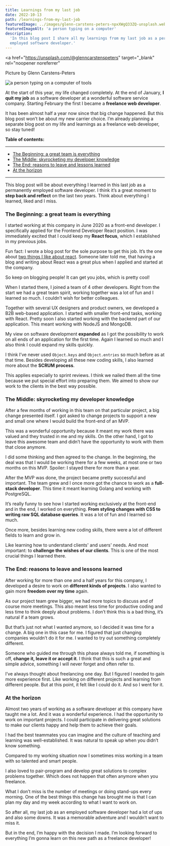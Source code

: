 ```yaml
---
title: Learnings from my last job
date: 2022-10-13
path: /learnings-from-my-last-job
featuredImage: ../images/glenn-carstens-peters-npxXWgQ33ZQ-unsplash.webp
featuredImageAlt: 'a person typing on a computer'
description:
  'In this blog post I share all my learnings from my last job as a permanent
  employed software developer.'
---
```


<a
  href="https://unsplash.com/@glenncarstenspeters"
  target="_blank"
  rel="noopener noreferrer"
>
  Picture by Glenn Carstens-Peters
</a>

![a person typing on a computer of tools](../images/glenn-carstens-peters-npxXWgQ33ZQ-unsplash.webp)

At the start of this year, my life changed completely. At the end of January, **I
quit my job** as a software developer at a wonderful software service company.
Starting February the first I became a **freelance web developer**.

It has been almost half a year now since that big change happened. But this
blog post won’t be about my new carrier choice. I’m already planning a
separate blog post on my life and learnings as a freelance web developer, so
stay tuned!

**Table of contents:**

---

- [The Beginning: a great team is everything](#the-beginning)
- [The Middle: skyrocketing my developer knowledge](#the-middle)
- [The End: reasons to leave and lessons learned](#the-end)
- [At the horizon](#at-the-horizon)

---

This blog post will be about everything I learned in this last job as a
permanently employed software developer. I think it’s a great moment to **step back
and reflect** on the last two years. Think about everything I learned, liked and
I miss.

### <a name='the-beginning'></a> The Beginning: a great team is everything

I started working at this company in June 2020 as a front-end developer. I
specifically applied for the Frontend Developer React position. I was
immediately excited that I could keep my **React focus**, which I established in my
previous jobs.

Fun fact: I wrote a blog post for the sole purpose to get this job. It’s the one
about [two things I like about react](/blog/two-good-reasons-to-use-react/).
Someone later told me, that having a blog and writing about React was a great
plus when I applied and started at the company.

So keep on blogging people! It can get you jobs, which is pretty cool!

When I started there, I joined a team of 4 other developers. Right from the
start we had a great team spirit, working together was a lot of fun and I
learned so much. I couldn’t wish for better colleagues.

Together with several UX designers and product owners, we developed a B2B web-based application. I started with smaller front-end tasks, working with
React. Pretty soon I also started working with the backend part of our
application. This meant working with NodeJS and MongoDB.

My view on software development **expanded** as I got the possibility to work on all
ends of an application for the first time. Again I learned so much and I also
think I could expand my skills quickly.

I think I’ve never used `Object.keys` and `Object.entries` so much before as at that
time. Besides developing all these new coding skills, I also learned more about
the **SCRUM process**.

This applies especially to sprint reviews. I think we nailed them all the time
because we put special effort into preparing them. We aimed to show our work to
the clients in the best way possible.

### <a name='the-middle'></a> The Middle: skyrocketing my developer knowledge

After a few months of working in this team on that particular project, a big change
presented itself. I got asked to change projects to support a new and small one
where I would build the front-end of an MVP.

This was a wonderful opportunity because it meant my work there was valued and
they trusted in me and my skills. On the other hand, I got to leave this awesome
team and didn’t have the opportunity to work with them that close anymore.

I did some thinking and then agreed to the change. In the beginning, the deal was
that I would be working there for a few weeks, at most one or two months on this MVP.
Spoiler: I stayed there for more than a year.

After the MVP was done, the project became pretty successful and important. The
team grew and I once more got the chance to work as a **full-stack developer**. This
time it meant learning Golang and working with PostgreSQL.

It’s really funny to see how I started working exclusively at the front-end and
in the end, I worked on everything. **From styling changes with CSS to writing raw
SQL database queries**. It was a lot of fun and I learned so much.

Once more, besides learning new coding skills, there were a lot of different
fields to learn and grow in.

Like learning how to understand clients' and users' needs. And most important: to
**challenge the wishes of our clients**. This is one of the most crucial things I
learned there.

### <a name='the-end'></a> The End: reasons to leave and lessons learned

After working for more than one and a half years for this company, I developed a
desire to work on **different kinds of projects**. I also wanted to gain more **freedom
over my time** again.

As our project team grew bigger, we had more topics to discuss and of course
more meetings. This also meant less time for productive coding and less time to
think deeply about problems. I don’t think this is a bad thing, it’s natural if
a team grows.

But that’s just not what I wanted anymore, so I decided it was time for a
change. A big one in this case for me. I figured that just changing companies
wouldn’t do it for me. I wanted to try out something completely different.

Someone who guided me through this phase always told me, if something is off, **change it, leave it or accept it**. I think that this is such a great and simple advice, something I will never forget and often refer to.

I’ve always thought about freelancing one day. But I figured I needed to gain
more experience first. Like working on different projects and learning from
different people. But at this point, it felt like I could do it. And so I went
for it.

<CoffeeHint />

### <a name='at-the-horizon'></a> At the horizon

Almost two years of working as a software developer at this company have taught me
a lot. And it was a wonderful experience. I had the opportunity to work on
important projects. I could participate in delivering great solutions to make
our clients happy and help them to achieve their goals.

I had the best teammates you can imagine and the culture of teaching and
learning was well-established. It was natural to speak up when you didn’t
know something.

Compared to my working situation now I sometimes miss working in a team with so
talented and smart people.

I also loved to pair-program and develop great solutions to complex problems
together. Which does not happen that often anymore when you freelance.

What I don’t miss is the number of meetings or doing stand-ups every
morning. One of the best things this change has brought me is that I can plan
my day and my week according to what I want to work on.

So after all, my last job as an employed software developer had a lot of ups and also some downs. It was a memorable adventure and I wouldn’t want to
miss it.

But in the end, I’m happy with the decision I made. I’m looking forward to
everything I’m gonna learn on this new path as a freelance developer!
